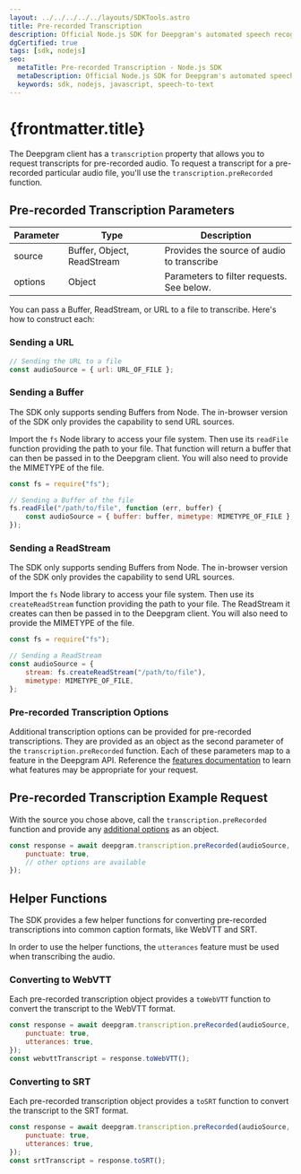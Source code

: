 ---
layout: ../../../../../layouts/SDKTools.astro
title: Pre-recorded Transcription
description: Official Node.js SDK for Deepgram's automated speech recognition APIs.
dgCertified: true
tags: [sdk, nodejs]
seo:
  metaTitle: Pre-recorded Transcription - Node.js SDK
  metaDescription: Official Node.js SDK for Deepgram's automated speech recognition APIs.
  keywords: sdk, nodejs, javascript, speech-to-text
---

# {frontmatter.title}

The Deepgram client has a `transcription` property that allows you to request
transcripts for pre-recorded audio. To request a transcript for a pre-recorded
particular audio file, you'll use the `transcription.preRecorded` function.

## Pre-recorded Transcription Parameters

| Parameter | Type                       | Description                                |
| --------- | -------------------------- | ------------------------------------------ |
| source    | Buffer, Object, ReadStream | Provides the source of audio to transcribe |
| options   | Object                     | Parameters to filter requests. See below.  |

You can pass a Buffer, ReadStream, or URL
to a file to transcribe. Here's how to construct each:

### Sending a URL

```js
// Sending the URL to a file
const audioSource = { url: URL_OF_FILE };
```

### Sending a Buffer

<Panel type="warning" title="Node Only">

The SDK only supports sending Buffers from Node. The in-browser version of the
SDK only provides the capability to send URL sources.

</Panel>

Import the `fs` Node library to access your file system. Then use its
`readFile` function providing the path to your file. That function will return
a buffer that can then be passed in to the Deepgram client. You will also need
to provide the MIMETYPE of the file.

```js
const fs = require("fs");

// Sending a Buffer of the file
fs.readFile("/path/to/file", function (err, buffer) {
	const audioSource = { buffer: buffer, mimetype: MIMETYPE_OF_FILE };
});
```

### Sending a ReadStream

<Panel type="warning" title="Node Only">

The SDK only supports sending Buffers from Node. The in-browser version of the
SDK only provides the capability to send URL sources.

</Panel>

Import the `fs` Node library to access your file system. Then use its
`createReadStream` function providing the path to your file. The ReadStream
it creates can then be passed in to the Deepgram client. You will also need
to provide the MIMETYPE of the file.

```js
const fs = require("fs");

// Sending a ReadStream
const audioSource = {
	stream: fs.createReadStream("/path/to/file"),
	mimetype: MIMETYPE_OF_FILE,
};
```

### Pre-recorded Transcription Options

Additional transcription options can be provided for pre-recorded
transcriptions. They are provided as an object as the second parameter of the
`transcription.preRecorded` function. Each of these parameters map to a
feature in the Deepgram API. Reference the
[features documentation](/documentation/features/) to learn what features may
be appropriate for your request.

## Pre-recorded Transcription Example Request

With the source you chose above, call the `transcription.preRecorded` function
and provide any [additional options](#pre-recorded-transcription-options) as
an object.

```js
const response = await deepgram.transcription.preRecorded(audioSource, {
	punctuate: true,
	// other options are available
});
```

## Helper Functions

The SDK provides a few helper functions for converting pre-recorded
transcriptions into common caption formats, like WebVTT and SRT.

<Panel type="info" title="Utterances are Required for Helper Functions">

In order to use the helper functions, the `utterances` feature must be used when
transcribing the audio.

</Panel>

### Converting to WebVTT

Each pre-recorded transcription object provides a `toWebVTT` function to convert
the transcript to the WebVTT format.

```js
const response = await deepgram.transcription.preRecorded(audioSource, {
	punctuate: true,
	utterances: true,
});
const webvttTranscript = response.toWebVTT();
```

### Converting to SRT

Each pre-recorded transcription object provides a `toSRT` function to convert
the transcript to the SRT format.

```js
const response = await deepgram.transcription.preRecorded(audioSource, {
	punctuate: true,
	utterances: true,
});
const srtTranscript = response.toSRT();
```

